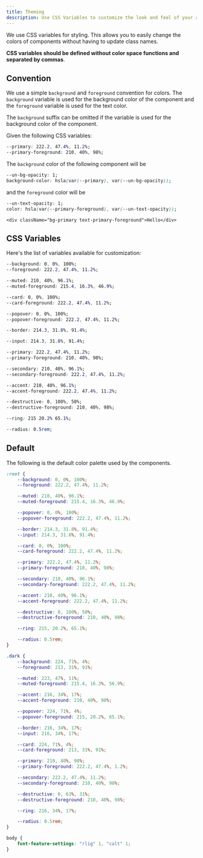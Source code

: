 ```yaml
---
title: Theming
description: Use CSS Variables to customize the look and feel of your application.
---
```


We use CSS variables for styling. This allows you to easily change the colors of components without having to update class names.

**CSS variables should be defined without color space functions and separated by commas**.

## Convention

We use a simple `background` and `foreground` convention for colors. The `background` variable is used for the background color of the component and the `foreground` variable is used for the text color.

<Alert>
<AlertDescription>

The `background` suffix can be omitted if the variable is used for the background color of the component.

</AlertDescription>
</Alert>

Given the following CSS variables:

```css
--primary: 222.2, 47.4%, 11.2%;
--primary-foreground: 210, 40%, 98%;
```

The `background` color of the following component will be

```css
--un-bg-opacity: 1;
background-color: hsla(var(--primary), var(--un-bg-opacity));
```

and the `foreground` color will be

```css
--un-text-opacity: 1;
color: hsla(var(--primary-foreground), var(--un-text-opacity));
```

```tsx
<div className="bg-primary text-primary-foreground">Hello</div>
```

## CSS Variables

Here's the list of variables available for customization:

```css title="Default background color of <body />...etc"
--background: 0, 0%, 100%;
--foreground: 222.2, 47.4%, 11.2%;
```

```css title="Muted backgrounds such as <TabsList />, <Skeleton /> and <Switch />"
--muted: 210, 40%, 96.1%;
--muted-foreground: 215.4, 16.3%, 46.9%;
```

```css title="Background color for <Card />"
--card: 0, 0%, 100%;
--card-foreground: 222.2, 47.4%, 11.2%;
```

```css title="Background color for popovers such as <DropdownMenu />, <HoverCard />, <Popover />"
--popover: 0, 0%, 100%;
--popover-foreground: 222.2, 47.4%, 11.2%;
```

```css title="Default border color"
--border: 214.3, 31.8%, 91.4%;
```

```css title="Border color for inputs such as <Input />, <Select />, <Textarea />"
--input: 214.3, 31.8%, 91.4%;
```

```css title="Primary colors for <Button />"
--primary: 222.2, 47.4%, 11.2%;
--primary-foreground: 210, 40%, 98%;
```

```css title="Secondary colors for <Button />"
--secondary: 210, 40%, 96.1%;
--secondary-foreground: 222.2, 47.4%, 11.2%;
```

```css title="Used for accents such as hover effects on <DropdownMenuItem>, <SelectItem>...etc"
--accent: 210, 40%, 96.1%;
--accent-foreground: 222.2, 47.4%, 11.2%;
```

```css title="Used for destructive actions such as <Button variant="destructive">"
--destructive: 0, 100%, 50%;
--destructive-foreground: 210, 40%, 98%;
```

```css title="Used for focus ring"
--ring: 215 20.2% 65.1%;
```

```css title="Border radius for card, input and buttons"
--radius: 0.5rem;
```

## Default

The following is the default color palette used by the components.

```css title="src/styles/globals.css"
:root {
	--background: 0, 0%, 100%;
	--foreground: 222.2, 47.4%, 11.2%;

	--muted: 210, 40%, 96.1%;
	--muted-foreground: 215.4, 16.3%, 46.9%;

	--popover: 0, 0%, 100%;
	--popover-foreground: 222.2, 47.4%, 11.2%;

	--border: 214.3, 31.8%, 91.4%;
	--input: 214.3, 31.8%, 91.4%;

	--card: 0, 0%, 100%;
	--card-foreground: 222.2, 47.4%, 11.2%;

	--primary: 222.2, 47.4%, 11.2%;
	--primary-foreground: 210, 40%, 98%;

	--secondary: 210, 40%, 96.1%;
	--secondary-foreground: 222.2, 47.4%, 11.2%;

	--accent: 210, 40%, 96.1%;
	--accent-foreground: 222.2, 47.4%, 11.2%;

	--destructive: 0, 100%, 50%;
	--destructive-foreground: 210, 40%, 98%;

	--ring: 215, 20.2%, 65.1%;

	--radius: 0.5rem;
}

.dark {
	--background: 224, 71%, 4%;
	--foreground: 213, 31%, 91%;

	--muted: 223, 47%, 11%;
	--muted-foreground: 215.4, 16.3%, 56.9%;

	--accent: 216, 34%, 17%;
	--accent-foreground: 210, 40%, 98%;

	--popover: 224, 71%, 4%;
	--popover-foreground: 215, 20.2%, 65.1%;

	--border: 216, 34%, 17%;
	--input: 216, 34%, 17%;

	--card: 224, 71%, 4%;
	--card-foreground: 213, 31%, 91%;

	--primary: 210, 40%, 98%;
	--primary-foreground: 222.2, 47.4%, 1.2%;

	--secondary: 222.2, 47.4%, 11.2%;
	--secondary-foreground: 210, 40%, 98%;

	--destructive: 0, 63%, 31%;
	--destructive-foreground: 210, 40%, 98%;

	--ring: 216, 34%, 17%;

	--radius: 0.5rem;
}

body {
	font-feature-settings: "rlig" 1, "calt" 1;
}
```

